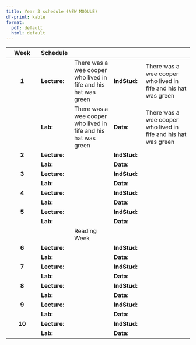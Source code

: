 ```yaml
---
title: Year 3 schedule (NEW MODULE)
df-print: kable
format: 
  pdf: default
  html: default
---
```


|   Week   | Schedule     |                                                                |              |                                                                |
|:-----------:|:------------|:---------------|:------------|:------------------|
|  **1**   | **Lecture:** | There was a wee cooper who lived in fife and his hat was green | **IndStud:** | There was a wee cooper who lived in fife and his hat was green |
|          | **Lab:**     | There was a wee cooper who lived in fife and his hat was green | **Data:**    | There was a wee cooper who lived in fife and his hat was green |
|  **2**   | **Lecture:** |                                                                | **IndStud:** |                                                                |
|          | **Lab:**     |                                                                | **Data:**    |                                                                |
|  **3**   | **Lecture:** |                                                                | **IndStud:** |                                                                |
|          | **Lab:**     |                                                                | **Data:**    |                                                                |
|  **4**   | **Lecture:** |                                                                | **IndStud:** |                                                                |
|          | **Lab:**     |                                                                | **Data:**    |                                                                |
|  **5**   | **Lecture:** |                                                                | **IndStud:** |                                                                |
|          | **Lab:**     |                                                                | **Data:**    |                                                                |
|          |              | Reading Week                                                   |              |                                                                |
|  **6**   | **Lecture:** |                                                                | **IndStud:** |                                                                |
|          | **Lab:**     |                                                                | **Data:**    |                                                                |
|  **7**   | **Lecture:** |                                                                | **IndStud:** |                                                                |
|          | **Lab:**     |                                                                | **Data:**    |                                                                |
|  **8**   | **Lecture:** |                                                                | **IndStud:** |                                                                |
|          | **Lab:**     |                                                                | **Data:**    |                                                                |
|  **9**   | **Lecture:** |                                                                | **IndStud:** |                                                                |
|          | **Lab:**     |                                                                | **Data:**    |                                                                |
|  **10**  | **Lecture:** |                                                                | **IndStud:** |                                                                |
|          | **Lab:**     |                                                                | **Data:**    |                                                                |
